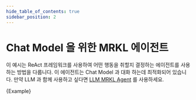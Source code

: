 ```yaml
---
hide_table_of_contents: true
sidebar_position: 2
---
```



# Chat Model 을 위한 MRKL 에이전트

이 예시는 ReAct 프레임워크를 사용하여 어떤 행동을 취할지 결정하는 에이전트를 사용하는 방법을 다룹니다. 이 에이전트는 Chat Model 과 대화 하는데 최적화되어 있습니다. 만약 LLM 과 함께 사용하고 싶다면 [LLM MRKL Agent](./llm_mrkl) 를 사용하세요.


<CodeBlock language="typescript">{Example}</CodeBlock>
